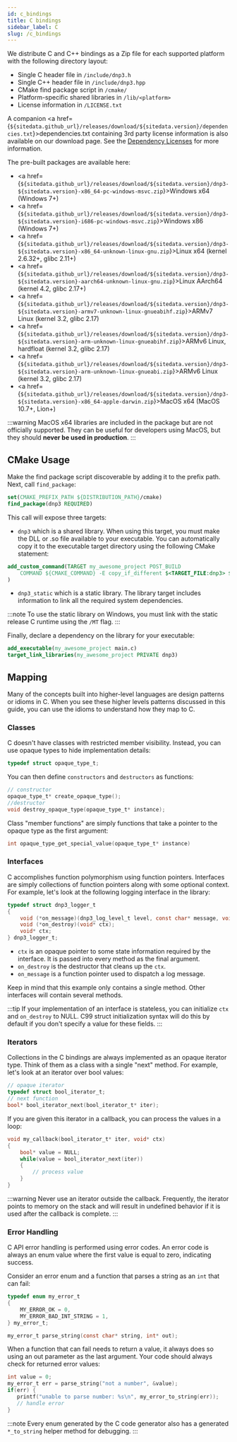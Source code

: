 ```yaml
---
id: c_bindings
title: C bindings
sidebar_label: C
slug: /c_bindings
---
```



We distribute C and C++ bindings as a Zip file for each supported platform with the following directory layout:

- Single C header file in `/include/dnp3.h`
- Single C++ header file in `/include/dnp3.hpp`
- CMake find package script in `/cmake/`
- Platform-specific shared libraries in `/lib/<platform>`
- License information in `/LICENSE.txt`

A companion <a href={`${sitedata.github_url}/releases/download/${sitedata.version}/dependencies.txt`}>dependencies.txt</a> containing
3rd party license information is also available on our download page. See the [Dependency Licenses](../about/dependencies.mdx) for more information.

The pre-built packages are available here:

- <a href={`${sitedata.github_url}/releases/download/${sitedata.version}/dnp3-${sitedata.version}-x86_64-pc-windows-msvc.zip`}>Windows x64 (Windows 7+)</a>
- <a href={`${sitedata.github_url}/releases/download/${sitedata.version}/dnp3-${sitedata.version}-i686-pc-windows-msvc.zip`}>Windows x86 (Windows 7+)</a>
- <a href={`${sitedata.github_url}/releases/download/${sitedata.version}/dnp3-${sitedata.version}-x86_64-unknown-linux-gnu.zip`}>Linux x64 (kernel 2.6.32+, glibc 2.11+)</a>
- <a href={`${sitedata.github_url}/releases/download/${sitedata.version}/dnp3-${sitedata.version}-aarch64-unknown-linux-gnu.zip`}>Linux AArch64 (kernel 4.2, glibc 2.17+)</a>
- <a href={`${sitedata.github_url}/releases/download/${sitedata.version}/dnp3-${sitedata.version}-armv7-unknown-linux-gnueabihf.zip`}>ARMv7 Linux (kernel 3.2, glibc 2.17)</a>
- <a href={`${sitedata.github_url}/releases/download/${sitedata.version}/dnp3-${sitedata.version}-arm-unknown-linux-gnueabihf.zip`}>ARMv6 Linux, hardfloat (kernel 3.2, glibc 2.17)</a>
- <a href={`${sitedata.github_url}/releases/download/${sitedata.version}/dnp3-${sitedata.version}-arm-unknown-linux-gnueabi.zip`}>ARMv6 Linux (kernel 3.2, glibc 2.17)</a>
- <a href={`${sitedata.github_url}/releases/download/${sitedata.version}/dnp3-${sitedata.version}-x86_64-apple-darwin.zip`}>MacOS x64 (MacOS 10.7+, Lion+)</a>

:::warning
MacOS x64 libraries are included in the package but are not officially supported. They can be useful for developers using MacOS, but
they should **never be used in production**.
:::

## CMake Usage

Make the find package script discoverable by adding it to the prefix path. Next, call `find_package`:

```cmake
set(CMAKE_PREFIX_PATH ${DISTRIBUTION_PATH}/cmake)
find_package(dnp3 REQUIRED)
```

This call will expose three targets:

- `dnp3` which is a shared library. When using this target, you must make the DLL or .so file available to your executable. You can automatically copy it to the executable target directory using the following CMake
  statement:

```cmake
add_custom_command(TARGET my_awesome_project POST_BUILD 
    COMMAND ${CMAKE_COMMAND} -E copy_if_different $<TARGET_FILE:dnp3> $<TARGET_FILE_DIR:my_awesome_project>
)
```

- `dnp3_static` which is a static library. The library target includes information to link all the required system dependencies.

:::note
To use the static library on Windows, you must link with the static release C runtime using the `/MT` flag.
:::

Finally, declare a dependency on the library for your executable:

```cmake
add_executable(my_awesome_project main.c)
target_link_libraries(my_awesome_project PRIVATE dnp3)
```

## Mapping

Many of the concepts built into higher-level languages are design patterns or idioms in C. When you see these higher levels patterns discussed in this guide, you can use the idioms to understand how they map to C.

### Classes

C doesn't have classes with restricted member visibility. Instead, you can use opaque types to hide implementation details:

```c
typedef struct opaque_type_t;
```

You can then define `constructors` and `destructors` as functions:

```c
// constructor
opaque_type_t* create_opaque_type();
//destructor
void destroy_opaque_type(opaque_type_t* instance);
```

Class "member functions" are simply functions that take a pointer to the opaque type as the first argument:

```c
int opaque_type_get_special_value(opaque_type_t* instance)
```

### Interfaces

C accomplishes function polymorphism using function pointers. Interfaces are simply collections of function pointers along with some optional context. For example, let's look at the following logging interface in the library:

```c
typedef struct dnp3_logger_t
{
    void (*on_message)(dnp3_log_level_t level, const char* message, void* ctx);
    void (*on_destroy)(void* ctx);
    void* ctx;
} dnp3_logger_t;
```

* `ctx` is an opaque pointer to some state information required by the interface. It is passed into every method as the final argument.
* `on_destroy` is the destructor that cleans up the `ctx`.
* `on_message` is a function pointer used to dispatch a log message.

Keep in mind that this example only contains a single method. Other interfaces will contain several methods.

:::tip
If your implementation of an interface is stateless, you can initialize `ctx` and `on_destroy` to NULL. C99 struct initialization syntax
will do this by default if you don't specify a value for these fields.
:::

### Iterators

Collections in the C bindings are always implemented as an opaque iterator type. Think of them as a class with a single "next" method. For example, let's look at an iterator over bool values:

```c
// opaque iterator
typedef struct bool_iterator_t;
// next function
bool* bool_iterator_next(bool_iterator_t* iter);
```

If you are given this iterator in a callback, you can process the values in a loop:

```c
void my_callback(bool_iterator_t* iter, void* ctx)
{
    bool* value = NULL;
    while(value = bool_iterator_next(iter))
    {
        // process value
    }
}
```

:::warning
Never use an iterator outside the callback. Frequently, the iterator points to memory on the stack and will result in undefined behavior if it is used after the callback is complete.
:::

### Error Handling

C API error handling is performed using error codes. An error code is always an enum value where the first value is equal to zero, indicating success.

Consider an error enum and a function that parses a string as an `int` that can fail:

```c
typedef enum my_error_t
{
    MY_ERROR_OK = 0,
    MY_ERROR_BAD_INT_STRING = 1,
} my_error_t;

my_error_t parse_string(const char* string, int* out);
```

When a function that can fail needs to return a value, it always does so using an out parameter as the last argument. Your code should always check for returned error values:

```c
int value = 0;
my_error_t err = parse_string("not a number", &value);
if(err) {
   printf("unable to parse number: %s\n", my_error_to_string(err));
   // handle error
}
```

:::note
Every enum generated by the C code generator also has a generated `*_to_string` helper method for debugging.
:::
